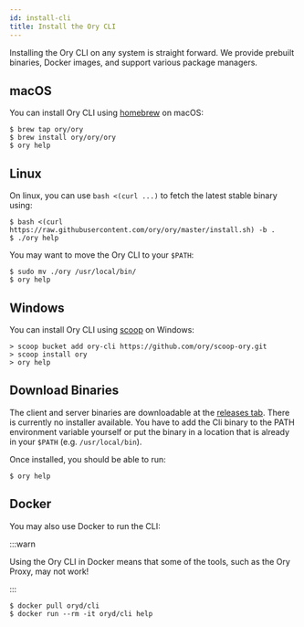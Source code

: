 ```yaml
---
id: install-cli
title: Install the Ory CLI
---
```


Installing the Ory CLI on any system is straight forward. We provide prebuilt
binaries, Docker images, and support various package managers.

## macOS

You can install Ory CLI using [homebrew](https://brew.sh/) on macOS:

```shell
$ brew tap ory/ory
$ brew install ory/ory/ory
$ ory help
```

## Linux

On linux, you can use `bash <(curl ...)` to fetch the latest stable binary
using:

```shell
$ bash <(curl https://raw.githubusercontent.com/ory/ory/master/install.sh) -b .
$ ./ory help
```

You may want to move the Ory CLI to your `$PATH`:

```shell
$ sudo mv ./ory /usr/local/bin/
$ ory help
```

## Windows

You can install Ory CLI using [scoop](https://scoop.sh) on Windows:

```shell
> scoop bucket add ory-cli https://github.com/ory/scoop-ory.git
> scoop install ory
> ory help
```

## Download Binaries

The client and server binaries are downloadable at the
[releases tab](https://github.com/ory/cli/releases). There is currently no
installer available. You have to add the Cli binary to the PATH environment
variable yourself or put the binary in a location that is already in your
`$PATH` (e.g. `/usr/local/bin`).

Once installed, you should be able to run:

```shell
$ ory help
```

## Docker

You may also use Docker to run the CLI:

:::warn

Using the Ory CLI in Docker means that some of the tools, such as the Ory Proxy, may not work!

:::

```shell
$ docker pull oryd/cli
$ docker run --rm -it oryd/cli help
```
